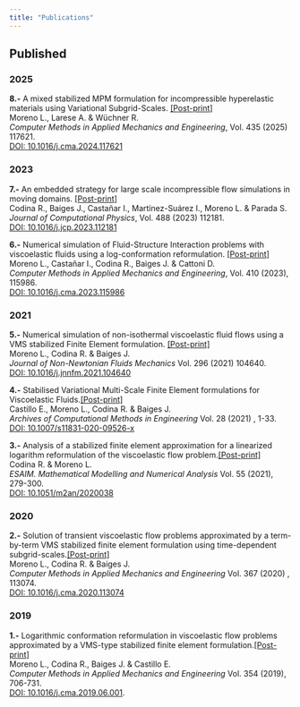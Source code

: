 ```yaml
---
title: "Publications"
---
```


<!-- **Accepted** -->

<!-- ## Submitted -->



## Published

### 2025

**8.-** A mixed stabilized MPM formulation for incompressible hyperelastic materials using Variational Subgrid-Scales. [[Post-print]](/assets/docs/artweb008-lm.pdf) \
Moreno L., Larese A. & Wüchner R.\
*Computer Methods in Applied Mechanics and Engineering*, Vol. 435 (2025) 117621.\
[DOI: 10.1016/j.cma.2024.117621](https://doi.org/10.1016/j.cma.2024.117621)


### 2023

**7.-** An embedded strategy for large scale incompressible flow simulations in moving domains. [[Post-print]](/assets/docs/artweb007-lm.pdf)\
Codina R., Baiges J., Castañar I., Martínez-Suárez I., Moreno L. & Parada S.\
*Journal of Computational Physics*, Vol. 488 (2023) 112181. \
[DOI: 10.1016/j.jcp.2023.112181](https://doi.org/10.1016/j.jcp.2023.112181)

**6.-** Numerical simulation of Fluid-Structure Interaction problems with viscoelastic fluids using a log-conformation reformulation. [[Post-print]](/assets/docs/artweb006-lm.pdf)\
Moreno L., Castañar I., Codina R., Baiges J. & Cattoni D.\
*Computer Methods in Applied Mechanics and Engineering*, Vol. 410 (2023), 115986.\
 [DOI: 10.1016/j.cma.2023.115986](https://doi.org/10.1016/j.cma.2023.115986)

### 2021

**5.-** Numerical simulation of non-isothermal viscoelastic fluid flows using a VMS stabilized Finite Element formulation. [[Post-print]](/assets/docs/artweb005-lm.pdf)\
Moreno L., Codina R. & Baiges J. \
*Journal of Non-Newtonian Fluids Mechanics* Vol. 296 (2021) 104640.\
[DOI: 10.1016/j.jnnfm.2021.104640](https://doi.org/10.1016/j.jnnfm.2021.104640)

**4.-** Stabilised Variational Multi-Scale Finite Element formulations for Viscoelastic Fluids.[[Post-print]](/assets/docs/artweb004-lm.pdf)\
Castillo E., Moreno L., Codina R. & Baiges J.\
*Archives of Computational Methods in Engineering* Vol. 28 (2021) , 1-33.\
[DOI: 10.1007/s11831-020-09526-x](https://doi.org/10.1007/s11831-020-09526-x)

**3.-** Analysis of a stabilized finite element approximation for a linearized logarithm reformulation of the viscoelastic flow problem.[[Post-print]](/assets/docs/artweb003-lm.pdf)\
Codina R. & Moreno L.\
*ESAIM. Mathematical Modelling and Numerical Analysis* Vol. 55 (2021), 279-300.\
[DOI: 10.1051/m2an/2020038](https://doi.org/10.1051/m2an/2020038)

### 2020

**2.-** Solution of transient viscoelastic flow problems approximated by a term-by-term VMS stabilized finite element formulation using time-dependent subgrid-scales.[[Post-print]](/assets/docs/artweb002-lm.pdf)\
Moreno L., Codina R. & Baiges J.\
*Computer Methods in Applied Mechanics and Engineering* Vol. 367 (2020) , 113074.\
[DOI: 10.1016/j.cma.2020.113074](https://doi.org/10.1016/j.cma.2020.113074)

### 2019

**1.-** Logarithmic conformation reformulation in viscoelastic flow problems approximated by a VMS-type stabilized finite element formulation.[[Post-print]](/assets/docs/artweb001-lm.pdf)\
Moreno L., Codina R., Baiges J. & Castillo E.\
*Computer Methods in Applied Mechanics and Engineering* Vol. 354 (2019), 706-731.\
[DOI: 10.1016/j.cma.2019.06.001](https://doi.org/10.1016/j.cma.2019.06.001).
